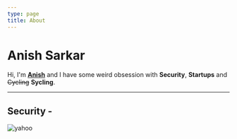 ```yaml
---
type: page
title: About
---
```


# Anish Sarkar

Hi, I'm **[Anish](https://anishwantstobeasecurity.engineer/images/FBF78BCC-9599-4726-9770-1FB9AEFE7394.png)** and I have some weird obsession with **Security**, **Startups** and ~~Cycling~~ **Sycling**.



---
## Security - 

<img class="sc-bdfBQB gdAJva daisy-avatar daisy-avatar--medium" src="https://hackerone-us-west-2-production-attachments.s3.us-west-2.amazonaws.com/variants/ovsvj0mnvrwohrfwp6e245bqc0to/fd4ecbe1e3e98c343c7717114485ace2f830f9253103d3cfa7502059868c516c?response-content-disposition=inline%3B%20filename%3D%22Slack%20600x600%20-%20YBANG.png%22%3B%20filename%2A%3DUTF-8%27%27Slack%2520600x600%2520-%2520YBANG.png&amp;response-content-type=image%2Fpng&amp;X-Amz-Algorithm=AWS4-HMAC-SHA256&amp;X-Amz-Credential=ASIAQGK6FURQWGZZJPBT%2F20210929%2Fus-west-2%2Fs3%2Faws4_request&amp;X-Amz-Date=20210929T065310Z&amp;X-Amz-Expires=3600&amp;X-Amz-Security-Token=IQoJb3JpZ2luX2VjEE4aCXVzLXdlc3QtMiJGMEQCIG80fQOPRNH1EkgrXg9N42afDITbGJlaTvdoraOISPvjAiB7dY9xzBmY3iv%2F7gxxauwbLXBzUAZ3FMzCx%2BOCu4sCjSqDBAi3%2F%2F%2F%2F%2F%2F%2F%2F%2F%2F8BEAIaDDAxMzYxOTI3NDg0OSIMSd%2B5MN8mD3C81iJ3KtcDnJr417454kgwFOtiHYLHs%2F2LixCVDnGKvgaL7mydeJdFOWERKObnTVo416IWrTbkURpBieZOKIG3mUfcEqKP2jxPQeJsBd4BMmlWRnoqcuz9I9X%2B43rpRIZsI6VqUA%2F%2BWDLSlRtrl3jtfkCtOEBxjZ3wVDOmWKj8p3BznBSNfMNhgP4WNlc5z%2FWIMh6V797hUy7lEE5zJPKgHXtUEkQ2w8pQHD%2BT3WFH7m9nQya8DQOi5TP4eNFVtmCbPWzXbp5sxRLGHyA2UKpeuMC%2BbzZcEYbmQrBKRl3n%2BcJTZm4nOhkqf%2F5%2B4Bwoi4HLclqZK4nAqRsGb3vbrN0wcy9urqzGVDmqRA%2FRzsASCmOOpUqeDvjNkkQn7YFwYOWkcao%2BLcU%2Be3bkaMqdHHCeBBYUNT%2FUAEOMDMFeXFNEvOBVBuJc1%2Fz9nsC6mEocnOxOP5zpxxvGo0BeKEsZgnan2QXUIeluCGcwde22vduangEJEVja8%2FngSJNSJmV64wt6S8v7hqB056ctmHiA8UTvbNzIoKBQ8kBVCbrdCr3p86seHzPWP1VRFJmZX8HlUizvumVjOcYKXpb6dVhhTN3y2TldNl904Lpt1lAZNIHZeQF8lSn1D8J2Zf36TWq5MJuJ0IoGOqYBh55%2FhQjbqd648vWgw%2B6vmaJ8WqjhYHzb4VJmAsR76MDc9oLtT%2BPffhv2OwgGbFQ4MWOGxZfgUO4wc9Z1o586ekDPES7Hit4wdB3q2oy7v3lzutQ40qVS9k9nEoemOipdVSjt0NzevuUOeS%2FXMrk6R55fLC7vt%2Fe5tTdJgL0%2FGCWYtmxI%2BWm7On3yPTVMOS84zY0JpQ%2Fx0pf8tYdFdSzExMyGEZkHHw%3D%3D&amp;X-Amz-SignedHeaders=host&amp;X-Amz-Signature=e2359ff703186d026cbae0b6cc76693206d4ef60bc6920f9c520c08235f26bd6" alt="yahoo" title="Yahoo!">



